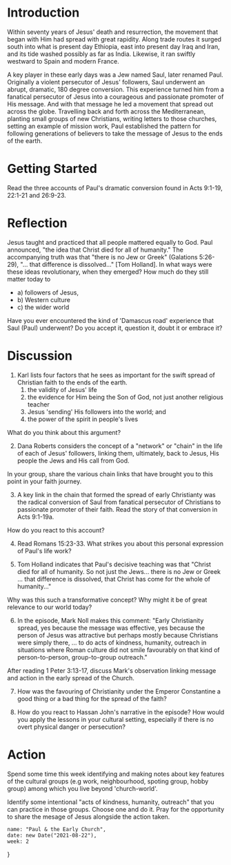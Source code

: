 # Introduction

Within seventy years of Jesus' death and resurrection, the movement that began with Him had spread with great rapidity. Along trade routes it surged south into what is present day Ethiopia, east into present day Iraq and Iran, and its tide washed possibly as far as India. Likewise, it ran swiftly westward to Spain and modern France.

A key player in these early days was a Jew named Saul, later renamed Paul. Originally a violent persecutor of Jesus' followers, Saul underwent an abrupt, dramatic, 180 degree conversion. This experience turned him from a fanatical persecutor of Jesus into a courageous and passionate promoter of His message. And with that message he led a movement that spread out across the globe. Travelling back and forth across the Mediterranean, planting small groups of new Christians, writing letters to those churches, setting an example of mission work, Paul established the pattern for following generations of believers to take the message of Jesus to the ends of the earth.

# Getting Started

Read the three accounts of Paul's dramatic conversion found in Acts 9:1-19, 22:1-21 and 26:9-23.

# Reflection

Jesus taught and practiced that all people mattered equally to God. Paul announced, "the idea that Christ died for all of humanity." The accompanying truth was that "there is no Jew or Greek" (Galations 5:26-29), "... that difference is dissolved..." [Tom Holland]. In what ways were these ideas revolutionary, when they emerged? How much do they still matter today to
* a) followers of Jesus,
* b) Western culture
* c) the wider world

Have you ever encountered the kind of 'Damascus road' experience that Saul (Paul) underwent? Do you accept it, question it, doubt it or embrace it?

# Discussion

1. Karl lists four factors that he sees as important for the swift spread of Christian faith to the ends of the earth.
    1. the validity of Jesus' life
    2. the evidence for Him being the Son of God, not just another religious teacher
    3. Jesus 'sending' His followers into the world; and
    4. the power of the spirit in people's lives

What do you think about this argument?

2. Dana Roberts considers the concept of a "network" or "chain" in the life of each of Jesus' followers, linking them, ultimately, back to Jesus, His people the Jews and His call from God.

In your group, share the various chain links that have brought you to this point in your faith journey.

3. A key link in the chain that formed the spread of early Christianty was the radical conversion of Saul from fanatical persecutor of Christians to passionate promoter of their faith. Read the story of that conversion in Acts 9:1-19a.

How do you react to this account?

4. Read Romans 15:23-33. What strikes you about this personal expression of Paul's life work?

5. Tom Holland indicates that Paul's decisive teaching was that "Christ died for all of humanity. So not just the Jews... there is no Jew or Greek ... that difference is dissolved, that Christ has come for the whole of humanity..."

Why was this such a transformative concept? Why might it be of great relevance to our world today?

6. In the episode, Mark Noll makes this comment: "Early Christianity spread, yes because the message was effective, yes because the person of Jesus was attractive but perhaps mostly because Christians were simply there, ... to do acts of kindness, humanity, outreach in situations where Roman culture did not smile favourably on that kind of person-to-person, group-to-group outreach."

After reading 1 Peter 3:13-17, discuss Mark's observation linking message and action in the early spread of the Church.

7. How was the favouring of Christianity under the Emperor Constantine a good thing or a bad thing for the spread of the faith?

8. How do you react to Hassan John's narrative in the episode? How would you apply the lessons in your cultural setting, especially if there is no overt physical danger or persecution?

# Action

Spend some time this week identifying and making notes about key features of the cultural groups (e.g work, neighbourhood, spoting group, hobby group) among which you live beyond 'church-world'.

Identify some intentional "acts of kindness, humanity, outreach" that you can practice in those groups. Choose one and do it. Pray for the opportunity to share the mesage of Jesus alongside the action taken.

    name: "Paul & the Early Church",
    date: new Date("2021-08-22"),
    week: 2
}